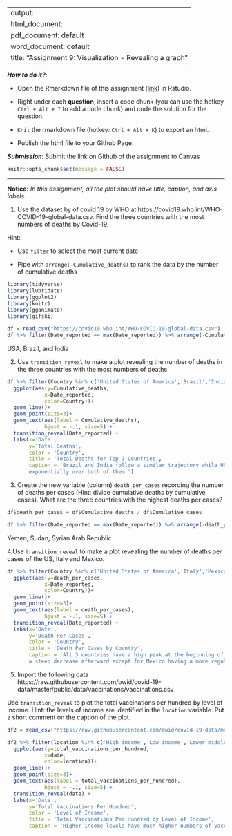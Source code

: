 
---
output: 
  html_document:
  pdf_document: default
  word_document: default
title: "Assignment 9: Visualization - Revealing a graph"
---

***How to do it?***: 

- Open the Rmarkdown file of this assignment ([link](assignment9.Rmd)) in Rstudio. 

- Right under each **question**, insert  a code chunk (you can use the hotkey `Ctrl + Alt + I` to add a code chunk) and code the solution for the question. 

- `Knit` the rmarkdown file (hotkey: `Ctrl + Alt + K`) to export an html.  

-  Publish the html file to your Github Page. 

***Submission***: Submit the link on Github of the assignment to Canvas

```r
knitr::opts_chunk$set(message = FALSE)
```


-------

**Notice:** *In this assignment, all the plot should have title, caption, and axis labels. *

1. Use the dataset by of covid 19 by WHO at https://covid19.who.int/WHO-COVID-19-global-data.csv. Find the three countries with the most numbers of deaths by Covid-19. 

Hint: 

-  Use `filter` to select the most current date 

-  Pipe with `arrange(-Cumulative_deaths)` to rank the data by the number of cumulative deaths

```r
library(tidyverse)
library(lubridate)
library(ggplot2)
library(knitr)
library(gganimate)
library(gifski)

df = read_csv("https://covid19.who.int/WHO-COVID-19-global-data.csv")
df %>% filter(Date_reported == max(Date_reported)) %>% arrange(-Cumulative_deaths) %>% top_n(3)
```
USA, Brazil, and India

2. Use `transition_reveal` to make a plot revealing the number of deaths in the three countries with the most numbers of deaths

```r
df %>% filter(Country %in% c('United States of America','Brazil','India')) %>% 
  ggplot(aes(y=Cumulative_deaths,
            x=Date_reported,
            color=Country))+ 
  geom_line()+
  geom_point(size=3)+
  geom_text(aes(label = Cumulative_deaths), 
            hjust = -.1, size=5) +
  transition_reveal(Date_reported) +
  labs(x='Date', 
       y='Total Deaths',
       color = 'Country', 
       title = 'Total Deaths for Top 3 Countries', 
       caption = 'Brazil and India follow a similar trajectory while US increases 
       exponentially over both of them.')
```

3. Create the new variable (column) `death_per_cases` recording the number of deaths per cases (Hint: divide cumulative deaths by cumulative cases).  What are the three countries with the highest deaths per cases? 

```r
df$death_per_cases = df$Cumulative_deaths / df$Cumulative_cases

df %>% filter(Date_reported == max(Date_reported)) %>% arrange(-death_per_cases) %>% top_n(3)
```
Yemen, Sudan, Syrian Arab Republic

4.Use `transition_reveal` to make a plot revealing the number of deaths per cases of the US, Italy and Mexico. 

```r
df %>% filter(Country %in% c('United States of America','Italy','Mexico')) %>% 
  ggplot(aes(y=death_per_cases,
            x=Date_reported,
            color=Country))+ 
  geom_line()+
  geom_point(size=3)+
  geom_text(aes(label = death_per_cases), 
            hjust = -.1, size=5) +
  transition_reveal(Date_reported) +
  labs(x='Date', 
       y='Death Per Cases',
       color = 'Country', 
       title = 'Death Per Cases by Country', 
       caption = 'All 3 countries have a high peak at the beginning of 2020 and 
       a steep decrease afterward except for Mexico having a more regular decline.')
```

5. Import the following data https://raw.githubusercontent.com/owid/covid-19-data/master/public/data/vaccinations/vaccinations.csv
                      
Use `transition_reveal` to plot the total vaccinations per hundred by level of income. Hint: the levels of income are identified in the `location` variable. Put a short comment on the caption of the plot. 

```r
df2 = read_csv("https://raw.githubusercontent.com/owid/covid-19-data/master/public/data/vaccinations/vaccinations.csv")

df2 %>% filter(location %in% c('High income','Low income','Lower middle income','Upper middle income')) %>%
  ggplot(aes(y=total_vaccinations_per_hundred,
            x=date,
            color=location))+ 
  geom_line()+
  geom_point(size=3)+
  geom_text(aes(label = total_vaccinations_per_hundred), 
            hjust = -.1, size=5) +
  transition_reveal(date) +
  labs(x='Date', 
       y='Total Vaccinations Per Hundred',
       color = 'Level of Income', 
       title = 'Total Vaccinations Per Hundred by Level of Income', 
       caption = 'Higher income levels have much higher numbers of vaccinations.')
```

